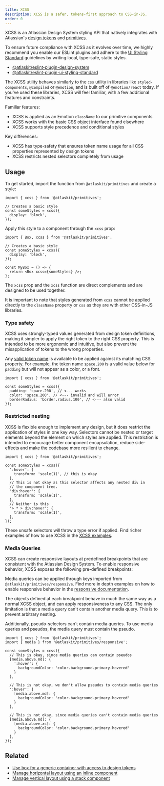 ```yaml
---
title: XCSS
description: XCSS is a safer, tokens-first approach to CSS-in-JS.
order: 0
---
```



XCSS is an Atlassian Design System styling API that natively integrates with Atlassian's [design tokens](/tokens) and [primitives](/components/primitives/overview).

To ensure future compliance with XCSS as it evolves over time, we highly recommend you enable our ESLint plugins and adhere to the [UI Styling Standard](/components/eslint-plugin-ui-styling-standard) guidelines by writing local, type-safe, static styles.

- [@atlaskit/eslint-plugin-design-system](/components/eslint-plugin-design-system)
- [@atlaskit/eslint-plugin-ui-styling-standard](/components/eslint-plugin-ui-styling-standard)


The XCSS utility behaves similarly to the `css` utility in libraries like `styled-components`, `@compiled` or `@emotion`, and is built off of `@emotion/react` today. If you've used these libraries, XCSS will feel familiar, with a few additional features and constraints.

Familiar features:

- XCSS is applied as an Emotion `className` to our primitive components
- XCSS works with the basic CSS object interface found elsewhere
- XCSS supports style precedence and conditional styles

Key differences:

- XCSS has type-safety that ensures token name usage for all CSS properties represented by design tokens
- XCSS restricts nested selectors completely from usage

## Usage

To get started, import the function from `@atlaskit/primitives` and create a style:

```tsx
import { xcss } from '@atlaskit/primitives';

// Creates a basic style
const someStyles = xcss({
  display: 'block',
});
```

Apply this style to a component through the `xcss` prop:

```tsx
import { Box, xcss } from '@atlaskit/primitives';

// Creates a basic style
const someStyles = xcss({
  display: 'block',
});

const MyBox = () => {
  return <Box xcss={someStyles} />;
};
```

The `xcss` prop and the `xcss` function are direct complements and are designed to be used together.

It is important to note that styles generated from `xcss` cannot be applied directly to the `className` property or `css` as they are with other CSS-in-JS libraries.

### Type safety

XCSS uses strongly-typed values generated from design token definitions, making it simpler to apply the right token to the right CSS property.
This is intended to be more ergonomic and intuitive, but also prevent the misapplication of tokens to the wrong properties.

Any [valid token name](/components/tokens/all-tokens) is available to be applied against its
matching CSS property. For example, the token name `space.200`
is a valid value below for `padding` but will not appear
as a color, or a font.

```tsx
import { xcss } from '@atlaskit/primitives';

const someStyles = xcss({
  padding: 'space.200', // <--- works
  color: 'space.200', // <--- invalid and will error
  borderRadius: 'border.radius.100', // <--- also valid
});
```

### Restricted nesting

XCSS is flexible enough to implement any design, but it does restrict the application of styles in one key way.
Selectors cannot be nested or target elements beyond the element on which styles are applied.
This restriction is intended to encourage better component encapsulation, reduce side-effects and make the codebase more resilient to change.

```tsx
import { xcss } from '@atlaskit/primitives';

const someStyles = xcss({
  ':hover': {
    transform: 'scale(1)', // this is okay
  },
  // This is not okay as this selector affects any nested div in
  // the component tree.
  'div:hover': {
    transform: 'scale(1)',
  },
  // Neither is this
  '> * > div:hover': {
    transform: 'scale(1)',
  },
});
```

These unsafe selectors will throw a type error if applied.
Find richer examples of how to use XCSS in the [XCSS examples](/components/primitives/xcss/examples).

### Media Queries

XCSS can create responsive layouts at predefined breakpoints that are consistent with the Atlassian Design System. To enable responsive behavior, XCSS exposes the following pre-defined breakpoints:

<MediaQueriesTable />

Media queries can be applied through keys imported from `@atlaskit/primitives/responsive`.
Find more in depth examples on how to enable responsive behavior in the [responsive documentation](/components/primitives/xcss/examples#responsiveness).

The objects defined at each breakpoint behave in much the same way as a normal XCSS object, and can apply responsiveness to any CSS.
The only limitation is that a media query can't contain another media query. This is to prevent arbitrary nesting.

Additionally, pseudo-selectors can't contain media queries. To use media queries and pseudos, the media query must contain the pseudo.

```tsx
import { xcss } from '@atlaskit/primitives';
import { media } from '@atlaskit/primitives/responsive';

const someStyles = xcss({
  // This is okay, since media queries can contain pseudos
  [media.above.md]: {
    ':hover': {
      backgroundColor: 'color.background.primary.hovered'
    }
  },

  // This is not okay, we don't allow pseudos to contain media queries
  ':hover': {
    [media.above.md]: {
      backgroundColor: 'color.background.primary.hovered'
    }
  },

  // This is not okay, since media queries can't contain media queries
  [media.above.md]: {
    [media.above.xs]: {
      backgroundColor: 'color.background.primary.hovered'
    }
  },
});
```

## Related

- [Use box for a generic container with access to design tokens](/components/primitives/box/usage)
- [Manage horizontal layout using an inline component](/components/primitives/inline/usage)
- [Manage vertical layout using a stack component](/components/primitives/stack/usage)
